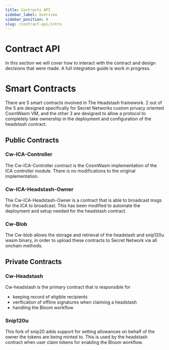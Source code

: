 ```yaml
---
title: Contracts API
sidebar_label: Overview
sidebar_position: 0
slug: /contract-api/intro
---
```



# Contract API

<HighlightTag type="developer"/>

In this section we will cover how to interact with the contract and design decisions that were made. A full integration guide is work in progress.


# Smart Contracts

There are 5 smart contracts involved in The Headstash framework. 2 out of the 5 are designed specifically for Secret Networks custom privacy oriented CosmWasm VM, and the other 3 are designed to allow a protocol to completely take ownership in the deployment and configuration of the headstash contract.

## Public Contracts

### Cw-ICA-Controller

The Cw-ICA-Controller contract is the CosmWasm implementation of the ICA controller module. There is no modifications to the original implementation.

### Cw-ICA-Headstash-Owner

The Cw-ICA-Headstash-Owner is a contract that is able to broadcast msgs for the ICA to broadcast. This has been modified to automate the deployment and setup needed for the headstash contract.

### Cw-Blob

The Cw-blob allows the storage and retrieval of the headstash and snip120u wasm binary, in order to upload these contracts to Secret Network via all onchain methods.

## Private Contracts

### Cw-Headstash

Cw-headstash is the primary contract that is responsible for

- keeping record of eligible recipients
- verification of offline signatures when claiming a headstash
- handling the Bloom workflow

### Snip120u

This fork of snip20 adds support for setting allowances on behalf of the owner the tokens are being minted to. This is used by the headstash contract when user claim tokens for enabling the Bloom workflow.